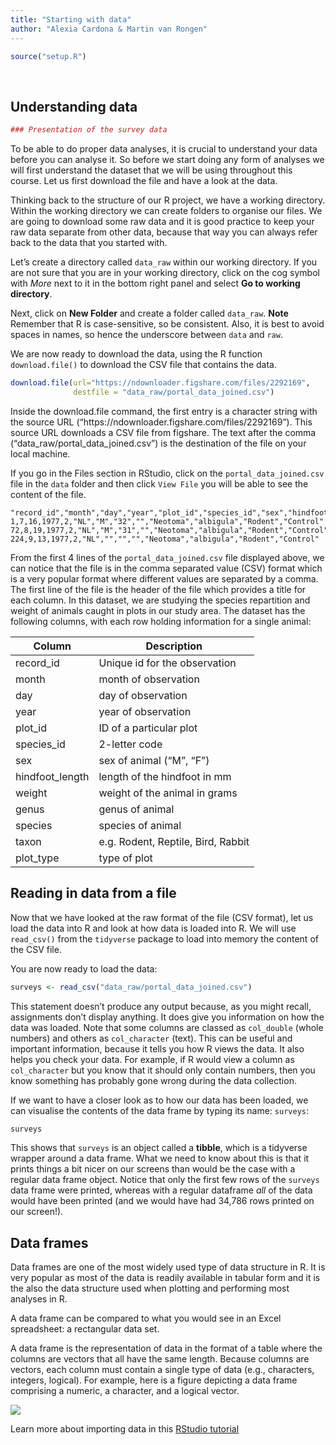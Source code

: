 ```yaml
---
title: "Starting with data"
author: "Alexia Cardona & Martin van Rongen"
---
```



```r
source("setup.R")
```

<br/>

## Understanding data

```r
### Presentation of the survey data
```

To be able to do proper data analyses, it is crucial to understand your data before you can analyse it. So before we start doing any form of analyses we will first understand the dataset that we will be using throughout this course.  Let us first download the file and have a look at the data.

Thinking back to the structure of our R project, we have a working directory. Within the working directory we can create folders to organise our files.
We are going to download some raw data and it is good practice to keep your raw data separate from other data, because that way you can always refer back to the data that you started with.

Let's create a directory called `data_raw` within our working directory. If you are not sure that you are in your working directory, click on the cog symbol with _More_ next to it in the bottom right panel and select **Go to working directory**.

Next, click on **New Folder** and create a folder called `data_raw`. **Note** Remember that R is case-sensitive, so be consistent. Also, it is best to avoid spaces in names, so hence the underscore between `data` and `raw`.


We are now ready to download the data, using the R function `download.file()` to download the CSV file that contains the data.  
```r
download.file(url="https://ndownloader.figshare.com/files/2292169",
              destfile = "data_raw/portal_data_joined.csv")
```
Inside the download.file command, the first entry is a character string with the source URL 
("https://ndownloader.figshare.com/files/2292169"). This source URL downloads a CSV file from 
figshare. The text after the comma ("data_raw/portal_data_joined.csv") is the destination of the 
file on your local machine. 

If you go in the Files section in RStudio, click on the `portal_data_joined.csv` file in the `data` folder and then click `View File` you will be able to see the content of the file.</span>

```
"record_id","month","day","year","plot_id","species_id","sex","hindfoot_length","weight","genus","species","taxa","plot_type"
1,7,16,1977,2,"NL","M","32","","Neotoma","albigula","Rodent","Control"
72,8,19,1977,2,"NL","M","31","","Neotoma","albigula","Rodent","Control"  224,9,13,1977,2,"NL","","","","Neotoma","albigula","Rodent","Control"
```
From the first 4 lines of the `portal_data_joined.csv` file displayed above, we can notice that the file is in the comma separated value (CSV) format which is a very popular format where different values are separated by a comma. The first line of the file is the header of the file which provides a title for each column.  In this dataset, we are studying the species repartition and weight of animals caught in plots in our study area. The dataset has the following columns, with each row holding information for a single animal:

| Column           | Description                        |
|------------------|------------------------------------|
| record\_id       | Unique id for the observation      |
| month            | month of observation               |
| day              | day of observation                 |
| year             | year of observation                |
| plot\_id         | ID of a particular plot            |
| species\_id      | 2-letter code                      |
| sex              | sex of animal ("M", "F")           |
| hindfoot\_length | length of the hindfoot in mm       |
| weight           | weight of the animal in grams      |
| genus            | genus of animal                    |
| species          | species of animal                  |
| taxon             | e.g. Rodent, Reptile, Bird, Rabbit |
| plot\_type       | type of plot                       |


## Reading in data from a file

Now that we have looked at the raw format of the file (CSV format), let us load the data into R and look at how data is loaded into R.  We will use `read_csv()` from the `tidyverse` package to load into memory the content of the CSV file. 

You are now ready to load the data:

```r
surveys <- read_csv("data_raw/portal_data_joined.csv")
```

This statement doesn't produce any output because, as you might recall,
assignments don't display anything. It does give you information on how the data was loaded.
Note that some columns are classed as `col_double` (whole numbers) and others as `col_character` (text).
This can be useful and important information, because it tells you how R views the data. It also helps you check your data. For example, if R would view a column as `col_character` but you know that it should only contain numbers, then you know something has probably gone wrong during the data collection.

If we want to have a closer look as to how our data has been
loaded, we can visualise the contents of the data frame by typing its name: `surveys`:

```r
surveys
```

This shows that `surveys` is an object called a **tibble**, which is a tidyverse wrapper around a data frame. What we need to know about this is that it prints things a bit nicer on our screens than would be the case with a regular data frame object. Notice that only the first few rows of the `surveys` data frame were printed, whereas with a regular dataframe _all_ of the data would have been printed (and we would have had 34,786 rows printed on our screen!).

## Data frames

Data frames are one of the most widely used type of data structure in R.  It is very popular as most of the data is readily available in tabular form and it is the also the data structure used when plotting and performing most analyses in R.

A data frame can be compared to what you would see in an Excel spreadsheet: a rectangular data set.

A data frame is the representation of data in the format of a table where the
columns are vectors that all have the same length. Because columns are
vectors, each column must contain a single type of data (e.g., characters, integers,
logical). For example, here is a figure depicting a data frame comprising a
numeric, a character, and a logical vector.

![](./img/data-frame.svg)

Learn more about importing data in this [RStudio tutorial](https://support.rstudio.com/hc/en-us/articles/218611977-Importing-Data-with-RStudio)



